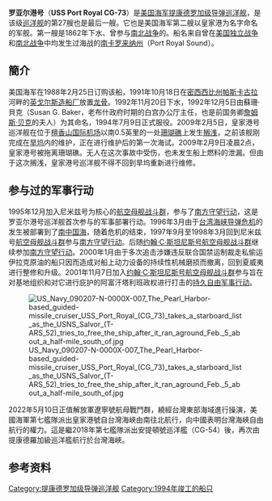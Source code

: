 {{NoteTA
|1=zh-tw:皇家港;zh-cn:罗亚尔港;
}}
{{Infobox Ship
| Ship name = 
| Ship image = [[File:USS_Port_Royal_(CG_73)_in_the_Persian_Gulf_1997.jpg|300px]]
| Ship caption = 罗亚尔港号
| Ship flag = [[File:Flag_of_the_United_States.svg|50px]]
| Ship class = [[提康德罗加级导弹巡洋舰|提康德罗加级导弹巡洋舰]]
| Ship ordered = 1988年2月25日
| Ship builder = [[英戈尔斯造船厂|英戈尔斯造船厂]]
| Ship laid down = 1991年10月18日
| Ship launched = 1992年11月20日
| Ship commissioned = 1994年7月9日
| Ship homeport = [[夏威夷州|夏威夷州]][[珍珠港|珍珠港]]
| Ship fate = 现役
| Ship displacement = 9800吨
| Ship length = 173米
| Ship beam = 17米
| Ship speed = 32.5节
| Ship draught = 10米
| Ship propulsion = 4台[[通用电气LM2500燃气轮机|通用电气LM2500燃气轮机]]/2轴/80,000马力
| Ship complement = 33名军官及327名士兵
| Ship sensors = 略
| Ship armament = 2×61个单元的MK41垂直发射系统混合装填[[RIM-66飞弹|RIM-66飞弹]],RIM-156A SM-2ER Block IV, RIM-161 SM-3, RIM-162A ESSM, RIM-174A Standard ERAM, BGM-109 Tomahawk, or RUM-139A VL-ASROC <br> 8座[[AGM-84魚叉反艦飛彈|AGM-84魚叉反艦飛彈]]
| Ship aircraft = 2架[[SH-60海鹰直升机|SH-60海鹰直升机]]
| Ship motto = the will to win
}}
'''罗亚尔港号'''（'''USS Port Royal CG-73'''）是[[美国海军|美国海军]][[提康德罗加级导弹巡洋舰|提康德罗加级导弹巡洋舰]]，是该级[[巡洋舰|巡洋舰]]的第27艘也是最后一艘。它也是美国海军第二艘以皇家港为名字命名的军舰。第一艘是1862年下水、曾参与[[南北战争|南北战争]]的{{link-en|皇家港號雙向砲艇|USS Port Royal (1862)}}。船名来自曾在[[美国独立战争|美国独立战争]]和[[南北战争|南北战争]]中均发生过海战的[[南卡罗来纳州|南卡罗来纳州]]{{link-en|皇家港灣|Port Royal Sound}}（Port Royal Sound）。 

==簡介==

美国海军在1988年2月25日订购该船，1991年10月18日在[[密西西比州|密西西比州]][[帕斯卡古拉|帕斯卡古拉]]河畔的[[英戈尔斯造船厂|英戈尔斯造船厂]]放置[[龙骨|龙骨]]。1992年11月20日下水，1992年12月5日由蘇珊·貝克（Susan G. Baker，老布什政府时期的白宫办公厅主任，也是前国务卿[[詹姆斯·贝克|詹姆斯·贝克]]的夫人）为其命名，1994年7月9日正式服役。2009年2月5日，皇家港号巡洋舰在位于[[檀香山国际机场|檀香山国际机场]]以南0.5英里的一处[[珊瑚礁|珊瑚礁]]上发生[[搁浅|搁浅]]，之前该舰刚完成在[[旱坞|旱坞]]内的维护，正在进行维护后的第一次海试。2009年2月9日凌晨2点，皇家港号被拖离珊瑚礁。无人在这次事故中受伤，也未发生船上燃料的泄漏。但由于这次搁浅，皇家港号巡洋舰不得不回到旱坞重新进行维修。

==参与过的军事行动==
1995年12月加入尼米兹号为核心的[[航空母舰战斗群|航空母舰战斗群]]，参与了[[南方守望行动|南方守望行动]]，这是罗亚尔港号巡洋舰首次参与的军事部署行动。1996年3月由于[[台湾海峡导弹危机|台湾海峡导弹危机]]的发生被部署到了[[南中国海|南中国海]]，随着危机的结束，1997年9月至1998年3月回到尼米兹号[[航空母舰战斗群|航空母舰战斗群]]参与[[南方守望行动|南方守望行动]]。后随[[约翰·C·斯坦尼斯号航空母舰|约翰·C·斯坦尼斯号]][[航空母舰战斗群|航空母舰战斗群]]继续参加[[南方守望行动|南方守望行动]]。2000年1月由于多次追击涉嫌违反联合国禁运制裁走私偷运伊拉克原油的船只因而造成对船上动力设备的持续性机械磨损而撤离，回到夏威夷进行整修和升级。2001年11月7日加入[[约翰·C·斯坦尼斯号航空母舰|约翰·C·斯坦尼斯号]][[航空母舰战斗群|航空母舰战斗群]]参与旨在对基地组织和对它进行庇护的阿富汗塔利班政权进行打击的[[持久自由军事行动|持久自由军事行动]]。

[[File:US_Navy_090207-N-0000X-007_The_Pearl_Harbor-based_guided-missile_cruiser_USS_Port_Royal_(CG_73)_takes_a_starboard_list_as_the_USNS_Salvor_(T-ARS_52)_tries_to_free_the_ship_after_it_ran_aground_Feb._5_about_a_half-mile_south_of.jpg|thumb]]

2022年5月10日正值解放軍遼寧號航母戰鬥群，繞經台灣東部海域進行操演，美國海軍第七艦隊派出皇家港號自台灣海峽由南往北航行，向中國表明台灣海峽自由航行的權力。這是繼2018年第七艦隊派出安提頓號巡洋艦（CG-54）後，再次由提康德羅加級巡洋艦航行於台灣海峽。

==参考资料==
{{reflist}}

{{DEFAULTSORT:Port Royal, USS}}
{{美國海軍導彈巡洋艦}}
[[Category:提康德罗加级导弹巡洋舰|Category:提康德罗加级导弹巡洋舰]]
[[Category:1994年竣工的船只|Category:1994年竣工的船只]]